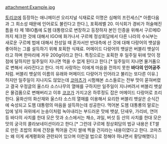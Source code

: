 attachment:Example.jpg

[[토리코(만화)|토리코]]에 등장하는 애니메이션 오리지널 식재료로 이명은 심해의 프린세스[* 아름다움과 그 희소성 때문에 인어로도 불린다고 한다.], 포획레벨 20. 미식회가 경비가 허술해진 틈을 타 제 1BIO톱에 도헴 대통령으로 변장하고 등장하자 본인 인증을 위해서 구르메ID까지 체크한 것에 대해서 IGO에 화가나서 구르메 정상회담에서 다른 나라의 수뇌부는 새로운 구르메 법에 대해서 찬성일 때 혼자서만 반대측에 선 것에 대해 다랑어의 뱃살을 좋아하는 그를 설득하기 위해 포획한 식재료. 머메이드 다랑어의 뱃살은 버블리 뱃살이라고 하며 한마리에 겨우 200g이라고 한다. 특징으로는 포획한 후 일주일 뒤에 맛이 정점에 달하지만 일주일이 지나면 먹을 수 없게 된다고 한다.[* 일주일이 지나면 물거품으로 변해서 사라진다고 한다. 마치 사랑하는 이에게 마음을 전하지 못한 '''바다의 인어공주'''처럼. 버블리 뱃살의 이름의 유래와 머메이드 다랑어가 인어라고 불리는 또다른 이유.] 하지만 일주일이 지나지도 않았는데 [[코마츠(토리코)|코마츠]]가 시험해본 소스들로는 전부 맛이 묻혀버렸고 결국 우정글의 울스타 소스나무의 열매를 구하지만 일주일이 지나버려서 버블리 뱃살은 물검품으로 변해버리고 이후 [[코코(토리코)|코코]]가 가지고온 하루정도 잡은 머메이드 다랑어로 조리한다. 울화산의 화산재와 울스타 소스의 열매를 이용해서 요리한 버블리 뱃살은 순식간에 숙성되고 도헴 대통령의 마음을 설득하는데 성공한다. 먹어본 도헴 대통룡의 말로는 입에 넣자 혀위에서 눈송이처럼 녹아내리는 부드러운 맛에 뱃살, 단새우, 가리비, 연어 등 바다의 사치를 한대 모은 맛과 소스에서는 채소, 과일, 버섯 등 산의 사치를 한대 모은 맛의 궁극의 콜라보네이션이라고 한다.[* 그런데 구르메 정상회담의 법규 내용은 ET쌀로 만든 초밥의 회에 간장을 찍어을 건지 쌀에 찍을 건지라는 내용이였다고 한다. 코마츠는 왜 이게 세계평화와 관련되어 있으며 이런걸 법으로 정해야 하냐면서 황당해했다.]

